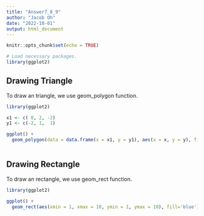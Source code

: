 ```yaml
---
title: "Answer7_8_9"
author: "Jacob Oh"
date: "2022-10-01"
output: html_document
---
```


```r
knitr::opts_chunk$set(echo = TRUE)
```


```r
# Load necessary packages.
library(ggplot2)
```

## Drawing Triangle

To draw an triangle, we use geom_polygon function.

```r

library(ggplot2)

x1 <- c( 0, 2, -2)
y1 <- c(-2, 1,  1)

ggplot() + 
  geom_polygon(data = data.frame(x = x1, y = y1), aes(x = x, y = y), fill="red")
  
```

## Drawing Rectangle

To draw an rectangle, we use geom_rect function.

```r
library(ggplot2)

ggplot() + 
  geom_rect(aes(xmin = 1, xmax = 10, ymin = 1, ymax = 10), fill='blue')
```


